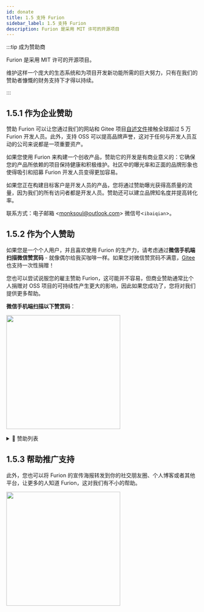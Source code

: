 ```yaml
---
id: donate
title: 1.5 支持 Furion
sidebar_label: 1.5 支持 Furion
description: Furion 是采用 MIT 许可的开源项目
---
```



:::tip 成为赞助商

Furion 是采用 MIT 许可的开源项目。

维护这样一个庞大的生态系统和为项目开发新功能所需的巨大努力，只有在我们的赞助者慷慨的财务支持下才得以持续。

:::

## 1.5.1 作为企业赞助

赞助 Furion 可以让您通过我们的网站和 Gitee 项目[自述文件](https://gitee.com/dotnetchina/Furion)接触全球超过 5 万 Furion 开发人员。此外，支持 OSS 可以提高品牌声誉，这对于任何与开发人员互动的公司来说都是一项重要资产。

如果您使用 Furion 来构建一个创收产品，赞助它的开发是有商业意义的：它确保您的产品所依赖的项目保持健康和积极维护。社区中的曝光率和正面的品牌形象也使得吸引和招募 Furion 开发人员变得更加容易。

如果您正在构建目标客户是开发人员的产品，您将通过赞助曝光获得高质量的流量，因为我们的所有访问者都是开发人员。赞助还可以建立品牌知名度并提高转化率。

联系方式：电子邮箱 <<a href="mailto:monksoul@outlook.com" title="monksoul@outlook.com">monksoul@outlook.com</a>> 微信号<`ibaiqian`>。

## 1.5.2 作为个人赞助

如果您是一个个人用户，并且喜欢使用 Furion 的生产力，请考虑通过**微信手机端扫描微信赞赏码** - 就像偶尔给我买咖啡一样。如果您对微信赞赏码不满意，[Gitee](https://gitee.com/dotnetchina/Furion) 也支持一次性捐赠！

您也可以尝试说服您的雇主赞助 Furion，这可能并不容易，但商业赞助通常比个人捐赠对 OSS 项目的可持续性产生更大的影响，因此如果您成功了，您将对我们提供更多帮助。

**微信手机端扫描以下赞赏码**：

<p>
  <img src={useBaseUrl("img/support.png")} width="300" />
</p>

<details>
  <summary>💖 赞助列表</summary>
  <div>

注：排序按赞助顺序书写

| 赞助人昵称                     | 赞助金额（元）        | 附语                                                                     |
| ------------------------------ | --------------------- | ------------------------------------------------------------------------ |
| 🤴 爱吃油麦菜                  | **100**               | 感谢您的开源项目！                                                       |
| 👳‍♂️ 麦壳饼                      | **200**               | 感谢您的开源项目！                                                       |
| 👨 Sun                         | **100**               | 感谢您的开源项目！                                                       |
| 👶 d617617                     | **20**                | 感谢您的开源项目！                                                       |
| 👦 Diqiguoji008                | **16.66**             | 见贤思齐                                                                 |
| 👲 nodyang                     | **100**               | 感谢您的开源项目！                                                       |
| 👳‍♀️ mictxd                      | **100**               | 吹过的牛都实现。                                                         |
| 🧓 欧流全                      | **10**                | 希望将来超越 Spring                                                      |
| 👨‍⚕️ lionkon                     | **10**                | ...看了框架感觉拿来学习是很不错的...                                     |
| 😤 好人！                      | **10**                | Nice 的小僧，我们的 dotnetchina 马上火起来了                             |
| 😮 木木 Woody                  | **10**                | 感谢您的开源项目！                                                       |
| 😚 Joker Hou                   | **QQ 超级会员一个月** |                                                                          |
| 🤠 ccdfz                       | **QQ 专属红包 199**   |                                                                          |
| 🌝 天夫李总                    | **支付宝 6666**       | Furion 非常有意思，持续关注                                              |
| 😝 六尘子                      | **微信红包 199**      | 公司已经使用，小小敬意                                                   |
| 🤠 ccdfz                       | **QQ 专属红包 200**   | 赞助一根内存条                                                           |
| 🤑 邓亮灯                      | **28.88**             | 感谢您的开源项目！                                                       |
| 😬 天道酬勤                    | **微信二维码 188**    | 小小心意                                                                 |
| 🥰 却月居士                    | **QQ 专属红包 100**   | 恭喜发财                                                                 |
| 🤩 鲁旭                        | **100**               | 感谢您的开源项目！                                                       |
| 😬 散客行                      | **微信二维码 666**    | 终于找到一个不错的框架                                                   |
| 😌 本心                        | **100**               | 项目功能很强大                                                           |
| 🙆‍♂️ 毕业生                      | **100**               | 请你喝杯咖啡                                                             |
| 🦹‍♀️ 猪鼻子                      | **微信二维码 668**    | 好                                                                       |
| 🧟‍♂️ 明年·今日                   | **200**               | 使用的框架里最爽的，最理想的！加油                                       |
| 👨‍🎓 过去的过去                  | **50**                | 感谢您的开源项目！                                                       |
| 👨‍🔧 万里兮                      | **100**               | 新公司的第一个项目从 Furion 开始                                         |
| 👴 Muphalem                    | **20**                | 很热心很亲切的开发者，加油！                                             |
| 💂‍♂️ 吃锅巴的码农                | **微信二维码 500**    | 就冲你的文档写得好！                                                     |
| 🤴 三重罗生门                  | **微信红包 200**      | 下次烤鱼你请！                                                           |
| 🤵 李涛                        | **10**                | 加油，我们看到了 dotnet 美好的明天 :)                                    |
| 😂 !@#$%^&                     | **QQ 专属红包 100**   | 刚接触 furion，文档真棒                                                  |
| 😵 李斌                        | **20**                | 看到一个不错的框架，学习学习，感谢作者的无私奉献                         |
| 😞 逞强                        | **QQ 专属红包 20**    | 恭喜发财                                                                 |
| 🤒 顾锦松                      | **QQ 专属红包 200**   | 期待文档完成时候                                                         |
| 🧟‍♀️ 哈哈                        | **微信赞赏码 1000**   | 点赞作者！                                                               |
| 🍍 Z                           | **微信赞赏码 100**    | 恭喜孩子诞生，谢谢大佬                                                   |
| 🍲 海涛                        | **50**                | 恭喜                                                                     |
| 😣 h                           | **微信赞赏码 100**    | qq82683656                                                               |
| 👱‍♀️ 冷大大                      | **微信赞赏码 100**    | 加快文档和教学补充哦，另外需要钉钉群，平常不用 QQ                        |
| 👜 腾坤                        | **微信赞赏码 10**     | 感谢您的开源项目，QQ:565728589                                           |
| 🚆 文耶耶                      | **微信赞赏码 10**     | 很棒                                                                     |
| 🎟 Cynthiax                     | **微信转账 5000**     | 一路看着过来，小小心意                                                   |
| 🥴 一花一世界                  | **微信赞赏码 10**     | 感谢开源，感谢持续更新                                                   |
| 🥪 。                          | **微信赞赏码 2**      | 感谢                                                                     |
| 🎄                             | **微信赞赏码 20**     | 感谢你的开源项目                                                         |
| 🍖 班卓                        | **微信赞赏码 9.9**    | 新年快乐                                                                 |
| 🥖 雨天裸奔的猫                | **微信赞赏码 10**     | 加油！好东西，期待更多新特性                                             |
| 🍖 班卓                        | **微信赞赏码 9.9**    | 加个鸡腿                                                                 |
| 🍘 Egota Tiya                  | **微信赞赏码 6.66**   | 真的不错，准备使用这个框架                                               |
| 🤩 李氏天下                    | **微信赞赏码 200**    | 坚持下去                                                                 |
| 🎗 Trube                        | **微信赞赏码 200**    | 感恩                                                                     |
| 🧦 不长胡子的毛                | **微信赞赏码 100**    | Fur                                                                      |
| 👓 醉酒码农                    | **微信赞赏码 1000**   | 单次只能赞助 200，捐赠 5 次，支持 Furion                                 |
| 😢 XIUXIN                      | **微信赞赏码 20**     | 谢大佬，春天里的第一杯奶茶                                               |
| 👩‍🦳 吴鹏                        | **微信赞赏码 100**    | 感谢这么好的框架和文档                                                   |
| 🧔 Symmmee                     | **QQ 专属红包 20**    | 太牛了                                                                   |
| 🤴 隐居~~~                     | **QQ 专属红包 100**   | 支持一下吧                                                               |
| 👵 饭粥                        | **微信赞赏码 66**     | 6666666666                                                               |
| 🎭 Free                        | **微信赞赏码 20**     | 感谢开源。比较敬业的架构师，支持一下                                     |
| 👑 时不待我                    | **微信赞赏码 50**     | 请你喝咖啡                                                               |
| 😋 Eway5                       | **微信赞赏码 99**     | 找 abp 搜到 Furion 的，没想到国内有这么优秀的贡献者                      |
| 🍛 吃瓜青蛙                    | **微信赞赏码 100**    | 加油，点赞                                                               |
| 👩‍🎤 陈启表                      | **微信赞赏码 100**    | 敬佩开源，希望能成为未来.NET 项目框架之星！！                            |
| 👨‍🔧 sunshuaize                  | **100**               | 感谢您的开源项目！                                                       |
| 🚍 淘小涛                      | **10**                | 略尽绵薄之力，加油~大家                                                  |
| 🍖 常松                        | **微信赞赏码 100**    | 开源不易，感谢您的开源                                                   |
| 🍙 种一抹馨香                  | **微信赞赏码 50**     | 每次犯低级错误问你，都很耐心解答                                         |
| 😐 Ray                         | **微信赞赏码 8.88**   | ray@wwads.cn 求合作                                                      |
| 😁 王歆                        | **微信赞赏码 10**     | 略表心意，希望你的教程早些出来                                           |
| 🧶 Mark                        | **微信赞赏码 166**    |                                                                          |
| 🎡 顾龙飞                      | **10**                | 感谢你的开源项目                                                         |
| 🎏 石头                        | **微信赞赏码 20**     | 加油，给力                                                               |
| 😣 慢慢                        | **微信赞赏码 100**    | 学习学习，挺好的架构                                                     |
| 🎊 Minhoz                      | **微信赞赏码 8**      | Furion 必火，大势所趋                                                    |
| 🏹 瓯印软件                    | **88.88**             | 感谢你的开源项目                                                         |
| 🤩 独、特                      | **10**                | 希望越来越好                                                             |
| 🧵                             | **微信赞赏码 20**     |                                                                          |
| 👸 李孟良                      | **微信赞赏码 100**    | 支持开源，感谢付出                                                       |
| 🥰 易旭锋                      | **微信赞赏码 50**     |                                                                          |
| 😆 liupan                      | **微信赞赏码 200**    |                                                                          |
| 😏 君临天下                    | **微信赞赏码 20**     |                                                                          |
| 🎉 海绵                        | **微信赞赏码 100**    | 大佬加油                                                                 |
| 🎊 好名字                      | **微信赞赏码 10**     | 希望尽快使用上 Furion 全家桶                                             |
| 🤗 A.LO                        | **微信赞赏码 100**    | wash 3rd foot only                                                       |
| 🤣 朱鹏程                      | **微信赞赏码 50**     | 午夜小精灵                                                               |
| 😉 空问                        | **微信赞赏码 50**     | 加油，感谢！                                                             |
| 😃 某人                        | **微信赞赏码 50**     | 大佬，喝阔落                                                             |
| 😃 june                        | **微信赞赏码 10**     | june-WHQ                                                                 |
| 😃 A.Mr 厘米                   | **微信赞赏码 101**    | 加油！                                                                   |
| 😃 大漠胡杨                    | **微信赞赏码 50**     | 再接再厉                                                                 |
| 😃 Anybody                     | **微信赞赏码 1000**   | 坚持下去                                                                 |
| 😃 听风                        | **微信赞赏码 200**    |                                                                          |
| 🌝 dZhang Davil                | **支付宝 10000**      | great project.                                                           |
| 🌝 aifie                       | **50**                | YYDS，佩服，感谢您的开源项目！                                           |
| 🌝 🎄++                        | **微信赞赏码 10**     | 正在学习中，大佬加油！                                                   |
| 🌝 无服务                      | **微信赞赏码 20**     | 感谢你的开源项目                                                         |
| 🌝 铭                          | **微信赞赏码 10**     |                                                                          |
| 🌝 生旦净末丑                  | **微信赞赏码 200**    | 加油，666                                                                |
| 🌝 Mog                         | **微信赞赏码 50**     | 挺好用的                                                                 |
| 🌝 其实 °                      | **微信赞赏码 20**     | 事件总线太好用了                                                         |
| 🌝 SU                          | **微信赞赏码 10**     | 功能强度大，持续关注                                                     |
| 🌝                             | **微信赞赏码 100**    | 项目挺好！                                                               |
| 🌝 M                           | **微信赞赏码 10**     | 希望国货崛起                                                             |
| 🌝 EE                          | **微信赞赏码 20**     | 感谢那么棒的项目                                                         |
| 🌝 陈春胜                      | **微信赞赏码 20**     | 浪里星辰                                                                 |
| 🌝 whd                         | **微信赞赏码 200**    | 支持                                                                     |
| 🌝 Dong                        | **微信赞赏码 20**     | 感谢开源，聊表心意！                                                     |
| 🌝 琳琅水月                    | **微信赞赏码 100**    | 非常棒。省时省力。持续关注！                                             |
| 🌝 种花家村长                  | **微信赞赏码 20**     | 希望事件总线优化一下性能                                                 |
| 🌝 刘强                        | **微信赞赏码 200**    | 感谢开源！期待更好的未来！                                               |
| 🌝 刘强                        | **微信转账 1000**     | 请兄弟们吃顿饭                                                           |
| 🌝 芝麻芯                      | **微信赞赏码 100**    | 初学者，感谢让我们能专注于业务                                           |
| 🌝 june                        | **微信赞赏码 10**     | june-WHQ                                                                 |
| 🌝 jamie                       | **微信赞赏码 10**     | 感谢无私奉献，收获满满                                                   |
| 🌝 君子兰                      | **微信赞赏码 20**     | NET 开发者加油~                                                          |
| 🌝 王雾                        | **微信赞赏码 20**     | 希望 Furion 越来越好                                                     |
| 🌝 李孟良                      | **微信赞赏码 100**    | Furion 越来越好 赞                                                       |
| 🌝 黄                          | **微信赞赏码 100**    | 感谢你的开源项目                                                         |
| 🌝 HOMING_HNLY                 | **微信赞赏码 10**     | 感谢开源，敬佩持之以恒的更新！                                           |
| 🌝 Xukaige                     | **微信赞赏码 5**      | 钱虽少，一片心意，加油                                                   |
| 🌝 快乐的小帅哥                | **微信赞赏码 20**     | 支持一下，基础功能不错，节省开发时间                                     |
| 🌝 TR                          | **微信赞赏码 10**     | 很赞，小小的支持一下开源上项目！                                         |
| 🚍 wangshiqiao125              | **10**                | 感谢您的开源项目！                                                       |
| 🚍 Xukaige                     | **微信赞赏码 5**      | 钱虽少，一片心意，加油。                                                 |
| 🚍 Coder_Army                  | **50**                | 感谢您的开源项目！和尚辛苦啦                                             |
| 🚍 fujin                       | **微信赞赏码 166.66** | 感谢开源。                                                               |
| 🚍 木三科技-软件开发           | **微信赞赏码 66.66**  | Furion 很强大，公司已开始使用，感谢开源。                                |
| 🚍 dd                          | **微信赞赏码 50**     | 感谢您的开源项目!                                                        |
| 🚍 chenYuAn                    | **微信赞赏码 10**     | 感谢您的开源项目！                                                       |
| 🚍 keni                        | **微信赞赏码 20**     | 很棒，要是有纯英文版的更容易推广                                         |
| 🚍 Talk is cheap               | **微信赞赏码 30**     | 感谢大佬无私奉献，文档细致全面，乃我辈典范                               |
| 🚍 李涛                        | **微信赞赏码 20**     | 感谢您的开源项目，一直在使用                                             |
| 🚍 七色**^\_^**                | **微信赞赏码 100**    | 坚持下去，我是你的铁杆粉丝                                               |
| 🚍 鱼                          | **微信赞赏码 50**     | 桂电鱼                                                                   |
| 🚍 文林                        | **50**                | 感谢您的开源项目                                                         |
| 🚍 AndyLi                      | **微信赞赏码 100**    | 让.NET 开发更简单，更通用，更流行。                                      |
| 🚍 未来                        | **微信赞赏码 20**     | 从 20 年开始用到现在，感谢付出                                           |
| 🚍 许云                        | **微信赞赏码 100**    | 我还没有开始用，不管行不行，先赞助一下。                                 |
| 🚍 王韩广                      | **100**               | 感谢您的开源项目，若有官方群请私信我，谢谢！                             |
| 🚍 辉                          | **微信赞赏码 50**     | 感谢                                                                     |
| 🚍 with you                    | **微信赞赏码 20**     | 感谢!                                                                    |
| 🚍 蒋状先生                    | **微信赞赏码 99**     |                                                                          |
| 🚍 江左梅郎-工作在浏览器上的人 | **微信赞赏码 10**     | 谢谢，公司做项目里用到了这个框架                                         |
| 🚍 Bai Jianlong                | **微信赞赏码 20**     |                                                                          |
| 🚍 写意                        | **微信赞赏码 100**    | 很好的框架，文档丰富                                                     |
| 🚍                             | **微信赞赏码 10**     | 我打不开 app 下载链接                                                    |
| 🚍 木偶                        | **微信赞赏码 100**    | 偶然看到，个人开源，实属不易 👍！加油！                                  |
| 🚍 九九八十二                  | **微信赞赏码 99**     | 加油                                                                     |
| 🚍 !                           | **微信赞赏码 50**     | 给大佬上水                                                               |
| 🚍 with you                    | **微信赞赏码 20**     | 谢谢大佬                                                                 |
| 🚍 我口说我心                  | **微信赞赏码 50**     | 希望好的框架能一直持续下去                                               |
| 🚍 Coder                       | **微信赞赏码 100**    | 感谢大佬记得我！真心祝福你更好                                           |
| 🚍 小何                        | **微信赞赏码 20**     | 非常好的框架，帮大忙了                                                   |
| 🚍 哆哆                        | **微信赞赏码 100**    | 大佬的技术数一数二，大佬的精神万中无一                                   |
| 🚍 易留洋                      | **微信赞赏码 30**     | 加油 开源不易                                                            |
| 🚍 talent-tan                  | **500**               | 祝陈总的 Furion 越来越好！                                               |
| 🚍 千金万码                    | **2**                 | 感谢您的开源项目，希望你继续加油，我只是一个学生，贡献出我的一份绵薄之力 |
| 🚍 helf                        | **微信赞赏码 1**      |                                                                          |
| 🚍 yanqi                       | **微信赞赏码 20**     | 感谢开源                                                                 |
| 🚍 蒋状先生                    | **微信赞赏码 66**     |                                                                          |
| 🚍 天下无双                    | **微信赞赏码 20**     | 感谢你的无私奉献，请你喝奶茶                                             |
| 🚍 脚.icon                     | **微信赞赏码 50**     | 感谢您的开源项目，谢谢！                                                 |
| 🚍                             | **微信赞赏码 18.88**  | 不做白嫖党。不多买杯奶茶解渴                                             |
| 🚍 兰亭方叙                    | **微信赞赏码 20**     | 感谢开源，一杯奶茶奉上                                                   |
| 🚍 Mog                         | **微信赞赏码 50**     | good                                                                     |
| 🚍 發                          | **微信赞赏码 1**      | furion!                                                                  |
| 🚍 海纳百川                    | **微信赞赏码 20**     | 加油(●'◡'●)                                                              |
| 🚍 鹿                          | **微信赞赏码 50**     | 继续加油，请作者喝杯咖啡                                                 |
| 🚍 海鸥                        | **微信赞赏码 100**    | 我是海鸥，也在中山工作                                                   |
| 🚍 asplx                       | **10**                | 感谢您的开源项目                                                         |
| 🚍                             | **微信赞赏码 20**     | 大佬喝杯咖啡                                                             |
| 🚍 null                        | **微信赞赏码 20**     |                                                                          |
| 🚍 天空                        | **微信赞赏码 200**    | 感谢开源!                                                                |
| 🚍 panda                       | **微信赞赏码 66.66**  | 喝咖啡                                                                   |
| 🚍 谭 qijiang scada            | **微信赞赏码 10**     |                                                                          |
| 🚍 国东                        | **微信赞赏码 50**     | furion yyds                                                              |
| 🚍 MonstorUncle                | **微信赞赏码 50**     | 感谢大佬,支持一下                                                        |
| 🚍 Xpovoc                      | **微信赞赏码 1**      | angelshaka                                                               |
| 🚍 晓宇                        | **微信赞赏码 66.66**  | 老大辛苦。请喝茶。                                                       |
| 🚍 刘金岩                      | **微信赞赏码 36.00**  | 加油，要不改成会员形式也行，开个知识星球                                 |
| 🚍 tiny                        | **微信赞赏码 16.66**  | 感谢您的开源项目，学到了很多！                                           |
| 🚍 一路向前                    | **微信赞赏码 50**     | 非常好用，希望您长期维护                                                 |
| 🚍 老隋                        | **微信赞赏码 50**     | 喜欢快速开发，方便加个微信                                               |
| 🚍 iknow                       | **微信赞赏码 20**     | 感谢，共勉                                                               |
| 🚍 蒋状先生                    | **微信赞赏码 66**     |                                                                          |
| 🚍 ToT                         | **微信赞赏码 10**     | 千言万语，感谢有你                                                       |
| 🚍 iknow                       | **微信赞赏码 50**     | 加油，期待 v5                                                            |
| 🚍 Pray（22 点睡觉）           | **微信赞赏码 10**     | 小僧牛逼！                                                               |
| 🚍 松鼠                        | **微信赞赏码 20**     | 恭喜 Furion v5 发版成功                                                  |
| 🚍 Vampire                     | **微信赞赏码 18**     | 大佬我爱你                                                               |
| 🚍 erwa.cn                     | **10**                | 感谢您的开源项目。                                                       |
| 🚍 沐雨乘风                    | **微信赞赏码 66**     | 感谢有你，越来越好用了。                                                 |
| 🚍 hg                          | **微信赞赏码 50**     | 文档详细，十分难得，大佬加油！                                           |
| 🚍 王华伟                      | **微信赞赏码 10**     | 加油，刚学习中                                                           |
| 🚍 roleya                      | **50**                | 略尽微博之力，希望这么优秀的项目能长期做下去                             |
| 🚍 随运而安                    | **微信赞赏码 50**     | 期待更美好的前行，加油！向你学习                                         |
| 🚍 五块四                      | **微信赞赏码 20**     | 一路向北笑嘻嘻                                                           |
| 🚍 🐮                          | **微信赞赏码 6**      | 感谢开源                                                                 |
| 🚍 清子                        | **1**                 | 感谢您的开源项目！                                                       |
| 🚍 MCYQ                        | **微信赞赏码 100**    | 一点心意，感谢和尚                                                       |
| 🚍 Hans                        | **微信赞赏码 10**     | 辛苦                                                                     |
| 🚍 。                          | **微信赞赏码 10**     |                                                                          |
| 🚍 Goon                        | **微信赞赏码 20**     | 感谢你们的付出                                                           |
| 🚍 蒋状先生                    | **微信公众号 6**      |                                                                          |
| 🚍 ThinkMore                   | **微信公众号 5**      |                                                                          |
| 🚍 Kevin                       | **微信公众号 5**      |                                                                          |
| 🚍 毅心                        | **微信赞赏码 50**     | 为这样的初心点赞，希望越来越好                                           |
| 🚍 杨                          | **微信赞赏码 100**    | 感谢您的开源项目                                                         |
| 🚍 孔乙己 YOLO                 | **微信赞赏码 6.66**   | 学习中，感谢付出                                                         |
| 🚍 CC                          | **微信公众号 20**     |                                                                          |
| 🚍 春辉                        | **微信公众号 5**      |                                                                          |
| 🚍 Uncle_Cheng                 | **支付宝 99**         |                                                                          |
| 🚍 搞围脖呢                    | **支付宝 10**         |                                                                          |
| 🚍 KillSabbath                 | **支付宝 666**        |                                                                          |
| 🚍 二根苦瓜                    | **支付宝 12.88**      |                                                                          |
| 🚍 Jeremy、                    | **支付宝 500**        |                                                                          |
| 🚍 emo 了                      | **支付宝 100**        |                                                                          |
| 🚍 暴风雨大虾                  | **微信赞赏码 100**    | 希望坚持下去                                                             |

  </div>
</details>

## 1.5.3 帮助推广支持

此外，您也可以将 Furion 的宣传海报转发到你的社交朋友圈、个人博客或者其他平台，让更多的人知道 Furion，这对我们有不小的帮助。

<p>
  <img src={useBaseUrl("img/Furion_Share.png")} width="300" />
</p>
